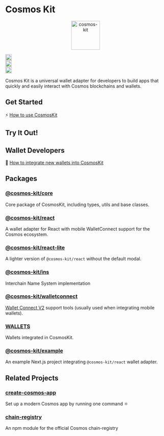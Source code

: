 
# Cosmos Kit

<p align="center" width="100%">
  <img
    src="https://user-images.githubusercontent.com/545047/190171432-5526db8f-9952-45ce-a745-bea4302f912b.svg"
    alt="cosmos-kit"
    width="90px"
    height="90px"
  />
</p>

<div
  width="100%"
  style={{
    display: "flex",
    justifyContent: "center",
    alignItems: "center",
    paddingTop: "12px",
  }}
>
  <div style={{ paddingRight: "4px" }}>
    <a href="https://github.com/hyperweb-io/cosmos-kit/actions/workflows/run-tests.yml">
      <img
        height="20"
        src="https://github.com/hyperweb-io/cosmos-kit/actions/workflows/run-tests.yml/badge.svg"
      />
    </a>
  </div>
  <div style={{ paddingRight: "4px" }}>
    <a href="https://github.com/hyperweb-io/cosmos-kit/blob/main/packages/core/LICENSE">
      <img
        height="20"
        src="https://img.shields.io/badge/license-BSD%203--Clause%20Clear-blue.svg"
      />
    </a>
  </div>

  <div style={{ paddingRight: "4px" }}>
    <a href="https://www.npmjs.com/package/@cosmos-kit/react">
      <img
        height="20"
        src="https://img.shields.io/github/package-json/v/hyperweb-io/cosmos-kit?filename=packages%2Freact%2Fpackage.json"
      />
    </a>
  </div>
</div>

Cosmos Kit is a universal wallet adapter for developers to build apps that quickly and easily interact with Cosmos blockchains and wallets.

## Get Started

⚡️ [How to use CosmosKit](https://docs.cosmology.zone/cosmos-kit/get-started)

## Try It Out!

<WalletSection />

## Wallet Developers

🔌 [How to integrate new wallets into CosmosKit](https://docs.cosmology.zone/cosmos-kit/integrating-wallets/adding-new-wallets)

## Packages

### [@cosmos-kit/core](https://github.com/hyperweb-io/cosmos-kit/tree/main/packages/core)

Core package of CosmosKit, including types, utils and base classes.

### [@cosmos-kit/react](https://github.com/hyperweb-io/cosmos-kit/tree/main/packages/react)

A wallet adapter for React with mobile WalletConnect support for the Cosmos ecosystem.

### [@cosmos-kit/react-lite](https://github.com/hyperweb-io/cosmos-kit/tree/main/packages/react-lite)

A lighter version of `@cosmos-kit/react` without the default modal.

### [@cosmos-kit/ins](https://github.com/hyperweb-io/cosmos-kit/tree/main/packages/ins)

Interchain Name System implementation

### [@cosmos-kit/walletconnect](https://github.com/hyperweb-io/cosmos-kit/tree/main/packages/walletconnect)

[Wallet Connect V2](https://walletconnect.com/) support tools (usually used when integrating mobile wallets).

### [WALLETS](/integrating-wallets)

Wallets integrated in CosmosKit.

### [@cosmos-kit/example](https://github.com/hyperweb-io/cosmos-kit/tree/main/packages/example)

An example Next.js project integrating `@cosmos-kit/react` wallet adapter.

## Related Projects

### [create-cosmos-app](https://github.com/hyperweb-io/create-cosmos-app)

Set up a modern Cosmos app by running one command ⚛️

### [chain-registry](https://github.com/hyperweb-io/chain-registry)

An npm module for the official Cosmos chain-registry
